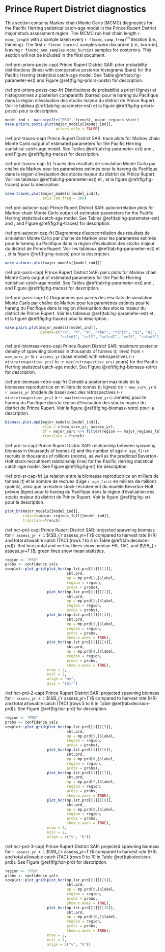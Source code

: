 # Prince Rupert District diagnostics

This section contains Markov chain Monte Carlo (MCMC) diagnostics for the Pacific Herring statistical catch-age model
in the Prince Rupert District major stock assessment region.
The MCMC run had chain length `r mcmc_length`
with a sample taken every `r f(mcmc_samp_freq)`^th^ iteration (i.e., thinning).
The first `r f(mcmc_burnin)` samples were discarded (i.e., burn-in),
leaving `r f(mcmc_num_samples-mcmc_burnin)` samples for posteriors.
This section will not be included in the final document.

(ref:prd-priors-posts-cap) Prince Rupert District SAR:
prior probability distributions (lines) with
comparative posterior histograms (bars)
for the Pacific Herring statistical catch-age model.
See Table \@ref(tab:hg-parameter-est) and Figure \@ref(fig:hg-priors-posts) for description.

(ref:prd-priors-posts-cap-fr) Distributions de probabilité a priori (lignes)
et histogrammes a posteriori comparatifs (barres) pour le hareng du Pacifique dans la région d’évaluation des stocks majeur du district de Prince Rupert.
Voir le tableau \@ref(tab:hg-parameter-est) et la figure \@ref(fig:hg-priors-posts) pour la description.

```r
model_ind <- match(en2fr("PRD", french), major_regions_short)
make.priors.posts.plot(major_models[[model_ind]],
                       priors.only = FALSE)
```

(ref:prd-traces-cap) Prince Rupert District SAR:
trace plots for Markov chain Monte Carlo output of
estimated parameters for the Pacific Herring statistical catch-age model.
See Tables \@ref(tab:hg-parameter-est) and \ref{tab:variables}, and Figure \@ref(fig:hg-traces) for description.

(ref:prd-traces-cap-fr) Tracés des résultats de simulation Monte Carlo par chaîne de Markov pour les paramètres estimés pour le hareng du Pacifique
dans la région d’évaluation des stocks majeur du district de Prince Rupert.
Voir les tableaux \@ref(tab:hg-parameter-est) et \ref{tab:variables}, et la figure \@ref(fig:hg-traces) pour la description.

```r
make.traces.plot(major_models[[model_ind]],
                 axis.lab.freq = 200)
```

(ref:prd-autocor-cap) Prince Rupert District SAR:
autocorrelation plots for Markov chain Monte Carlo output of
estimated parameters for the Pacific Herring statistical catch-age model.
See Tables \@ref(tab:hg-parameter-est) and \ref{tab:variables}, and Figure \@ref(fig:hg-traces) for description.

(ref:prd-autocor-cap-fr) Diagrammes d’autocorrélation des résultats de simulation Monte Carlo par chaîne de Markov pour les paramètres estimés pour le hareng du Pacifique dans la région d’évaluation des stocks majeur du district de Prince Rupert.
Voir les tableaux \@ref(tab:hg-parameter-est) et \ref{tab:variables}, et la figure \@ref(fig:hg-traces) pour la description.

```r
make.autocor.plot(major_models[[model_ind]])
```

(ref:prd-pairs-cap) Prince Rupert District SAR:
pairs plots for Markov chain Monte Carlo output of
estimated parameters for the Pacific Herring statistical catch-age model.
See Tables \@ref(tab:hg-parameter-est) and \ref{tab:variables}, and Figure \@ref(fig:hg-traces) for description.

(ref:prd-pairs-cap-fr) Diagrammes par paires des résultats de simulation Monte Carlo par chaîne de Markov pour
les paramètres estimés pour le hareng du Pacifique dans la region d’évaluation des stocks majeur du district de Prince Rupert.
Voir les tableaux \@ref(tab:hg-parameter-est) et \ref{tab:variables}, et la figure \@ref(fig:hg-traces) pour la description.

```r
make.pairs.plot(major_models[[model_ind]],
                params=c("ro", "h", "m", "rbar", "rinit", "q1", "q2", "sel1",
                         "selsd1", "sel2", "selsd2", "sel3", "selsd3"))
```

(ref:prd-biomass-retro-cap) Prince Rupert District SAR:
maximum posterior density of spawning biomass in thousands of tonnes (t; lines)
from `r new_surv_yr` to `r assess_yr` (base model) with retrospectives 
(-`r min(retrospective_yrs)` to -`r max(retrospective_yrs)` years)
for the Pacific Herring statistical catch-age model.
See Figure \@ref(fig:hg-biomass-retro) for description.

(ref:prd-biomass-retro-cap-fr) Densité a posteriori maximale de la biomasse reproductrice en milliers de tonnes (t; lignes)
de `r new_surv_yr` à `r assess_yr` (modèle de base) avec des rétrospectives
(-`r min(retrospective_yrs)` à -`r max(retrospective_yrs)` années)
pour le hareng du Pacifique dans la
région d'évaluation des stocks majeur du district de Prince Rupert.
Voir la figure \@ref(fig:hg-biomass-retro) pour la description.

```r
biomass.plot.mpd(major_models[[model_ind]],
                 xlim = c(new_surv_yr, assess_yr),
                 df = major_surv %>% filter(region == major_regions_full[model_ind]),
                 translate = french)
```

(ref:prd-sr-cap) Prince Rupert Distric SAR:
relationship between spawning biomass in thousands of tonnes (t) and
the number of age-`r age_first` recruits in thousands of millions (points),
as well as the predicted Beverton-Holt stock-recruitment relationship (line)
for the Pacific Herring statistical catch-age model.
See Figure \@ref(fig:hg-sr) for description.

(ref:prd-sr-cap-fr) La relation entre la biomasse reproductrice en milliers de tonnes (t) et
le nombre de recrues d'âge `r age_first` en milliers de millions (points), ainsi que
la relation stock-recrutement du modèle Beverton-Holt prévue (ligne)
pour le hareng du Pacifique dans la région d'évaluation des stocks majeur du district de Prince Rupert.
Voir la figure \@ref(fig:hg-sr) pour la description.

```r
plot_bh(major_models[[model_ind]],
        regions=major_regions_full[[model_ind]],
        translate=french)
```

(ref:hcr-prd-cap) Prince Rupert District SAR:
projected spawning biomass for `r assess_yr + 1` $\SB_{`r assess_yr+1`}$
compared to harvest rate (HR) and total allowable catch (TAC)
(rows 1 to 4 in Table \@ref(tab:decision-prd)).
Red horizontal and vertical lines show median HR, TAC, and $\SB_{`r assess_yr+1`}$;
green lines show mean statistics.

```r
region <- "PRD"
probs <- confidence_vals
cowplot::plot_grid(plot_hcr(mp.lst.prd[[1]][[1]],
                            sbt.prd,
                            mp = mp.prd[1,]$label,
                            region = region,
                            probs = probs),
                   plot_hcr(mp.lst.prd[[1]][[2]],
                            sbt.prd,
                            mp = mp.prd[2,]$label,
                            region = region,
                            probs = probs),
                   plot_hcr(mp.lst.prd[[1]][[3]],
                            sbt.prd,
                            mp = mp.prd[3,]$label,
                            region = region,
                            probs = probs,
                            show.x.axes = TRUE),
                   plot_hcr(mp.lst.prd[[1]][[4]],
                            sbt.prd,
                            mp = mp.prd[4,]$label,
                            region = region,
                            probs = probs,
                            show.x.axes = TRUE),
                   nrow = 2,
                   ncol = 2,
                   align = "hv",
                   axis = "tblr")
```

(ref:hcr-prd-2-cap) Prince Rupert District SAR:
projected spawning biomass for `r assess_yr + 1` $\SB_{`r assess_yr+1`}$
compared to harvest rate (HR) and total allowable catch (TAC)
(rows 5 to 8 in Table \@ref(tab:decision-prd)).
See Figure \@ref(fig:hcr-prd) for description.

```r
region <- "PRD"
probs <- confidence_vals 
cowplot::plot_grid(plot_hcr(mp.lst.prd[[1]][[5]],
                            sbt.prd,
                            mp = mp.prd[5,]$label,
                            region = region,
                            probs = probs),
                   plot_hcr(mp.lst.prd[[1]][[6]],
                            sbt.prd,
                            mp = mp.prd[6,]$label,
                            region = region,
                            probs = probs),
                   plot_hcr(mp.lst.prd[[1]][[7]],
                            sbt.prd,
                            mp = mp.prd[7,]$label,
                            region = region,
                            probs = probs,
                            show.x.axes = TRUE),
                   plot_hcr(mp.lst.prd[[1]][[8]],
                            sbt.prd,
                            mp = mp.prd[8,]$label,
                            region = region,
                            probs = probs,
                            show.x.axes = TRUE),
                   nrow = 2,
                   ncol = 2,
                   align = c("v", "h"))
```

(ref:hcr-prd-3-cap) Prince Rupert District SAR:
projected spawning biomass for `r assess_yr + 1` $\SB_{`r assess_yr+1`}$
compared to harvest rate (HR) and total allowable catch (TAC)
(rows 9 to 10 in Table \@ref(tab:decision-prd)).
See Figure \@ref(fig:hcr-prd) for description.

```r
region <- "PRD"
probs <- confidence_vals 
cowplot::plot_grid(plot_hcr(mp.lst.prd[[1]][[9]],
                            sbt.prd,
                            mp = mp.prd[9,]$label,
                            region = region,
                            probs = probs,
                            show.x.axes = TRUE),
                   plot_hcr(mp.lst.prd[[1]][[10]],
                            sbt.prd,
                            mp = mp.prd[10,]$label,
                            region = region,
                            probs = probs,
                            show.x.axes = TRUE),
                   nrow = 2,
                   ncol = 1,
                   align = c("v", "h"))
```
